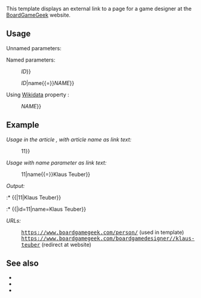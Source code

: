 {{Documentation subpage}}
<!-- Place categories where indicated at the bottom of this page and interwikis at Wikidata -->
{{Template shortcut|bgg designer}}
{{Uses Wikidata|P3505}}

This template displays an external link to a page for a game designer at the [[BoardGameGeek]] website.

== Usage ==
Unnamed parameters:
: {{tlc|{{BASEPAGENAME}}|<var>ID</var>}}
: {{tlc|{{BASEPAGENAME}}|<var>ID</var>|<var>NAME</var>}}
: {{tlc|{{BASEPAGENAME}}|<var>ID</var>|<var>NAME</var>|<var>ID2</var>|<var>NAME2</var>}}
: {{tlc|{{BASEPAGENAME}}|<var>ID</var>|<var>NAME</var>|<var>ID2</var>|<var>NAME2</var>|<var>ID3</var>|<var>NAME3</var>}}

Named parameters:
: {{tlc|{{BASEPAGENAME}}|id{{=}}<var>ID</var>}}
: {{tlc|{{BASEPAGENAME}}|id{{=}}<var>ID</var>|name{{=}}<var>NAME</var>}}

Using [[维基数据|Wikidata]] property {{property|P3505}}:
: {{tlc|{{BASEPAGENAME}}}}
: {{tlc|{{BASEPAGENAME}}|name{{=}}<var>NAME</var>}}

== Example ==
''Usage in the article {{tsl|en|Klaus Teuber||Klaus Teuber}}, with article name as link text:''
: {{tlc|a=1|{{BASEPAGENAME}}|11}}
: {{tlc|a=1|{{BASEPAGENAME}}|id{{=}}11}}

''Usage with name parameter as link text:''
: {{tlc|a=1|{{BASEPAGENAME}}|11|Klaus Teuber}}
: {{tlc|a=1|{{BASEPAGENAME}}|id{{=}}11|name{{=}}Klaus Teuber}}

''Output:''
:* {{{{BASEPAGENAME}}|11|Klaus Teuber}}
:* {{{{BASEPAGENAME}}|id=11|name=Klaus Teuber}}

''URLs:''
: <kbd>[https://www.boardgamegeek.com/person/11 https://www.boardgamegeek.com/person/{{hilite|11}}]</kbd> (used in template)
: <kbd>[https://www.boardgamegeek.com/boardgamedesigner/11/klaus-teuber https://www.boardgamegeek.com/boardgamedesigner/{{hilite|11}}/klaus-teuber]</kbd> (redirect at website)

== See also ==
* {{tl|BoardGameGeek publisher}}
* {{tl|BoardGameGeek wiki}}
* {{tl|BoardGameGeek title}}

<includeonly>{{sandbox other||
<!-- Categories below this line; interwikis at Wikidata -->
[[Category:圖版遊戲模板]]
[[Category:游戏外部链接模板]]
[[Category:人物外部资源模板]]

}}</includeonly>